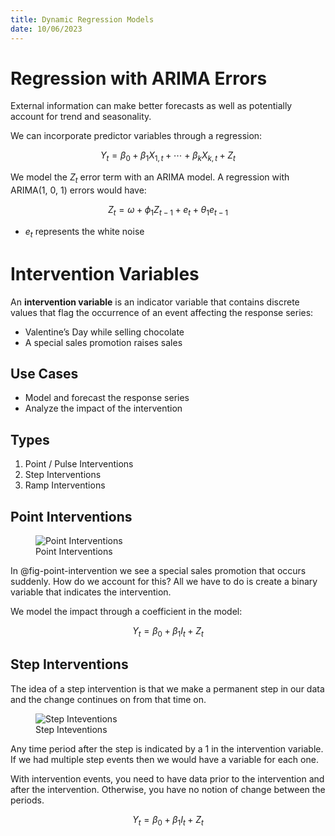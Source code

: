 ```yaml
---
title: Dynamic Regression Models
date: 10/06/2023
---
```


# Regression with ARIMA Errors

External information can make better forecasts as well as potentially account for trend and seasonality.

We can incorporate predictor variables through a regression:

$$
Y_t = \beta_0 + \beta_1X_{1,t} + \cdots + \beta_kX_{k,t} + Z_t
$$

We model the $Z_t$ error term with an ARIMA model. A regression with ARIMA(1, 0, 1) errors would have:

$$
Z_t = \omega + \phi_1Z_{t-1} + e_t + \theta_1e_{t-1}
$$

-   $e_t$ represents the white noise

# Intervention Variables

An **intervention variable** is an indicator variable that contains discrete values that flag the occurrence of an event affecting the response series:

-   Valentine's Day while selling chocolate
-   A special sales promotion raises sales

## Use Cases

-   Model and forecast the response series
-   Analyze the impact of the intervention

## Types

1.  Point / Pulse Interventions
2.  Step Interventions
3.  Ramp Interventions

## Point Interventions

![Point Interventions](images/pulse-intervention.png){#fig-point-intervention}

In @fig-point-intervention we see a special sales promotion that occurs suddenly. How do we account for this? All we have to do is create a binary variable that indicates the intervention.

We model the impact through a coefficient in the model:

$$
Y_t = \beta_0 + \beta_1I_t + Z_t
$$

## Step Interventions

The idea of a step intervention is that we make a permanent step in our data and the change continues on from that time on. 

![Step Inteventions](images/step-intervention.png){#fig-step-intervention}

Any time period after the step is indicated by a 1 in the intervention variable. If we had multiple step events then we would have a variable for each one.

With intervention events, you need to have data prior to the intervention and after the intervention. Otherwise, you have no notion of change between the periods.

$$
Y_t = \beta_0 + \beta_1I_t + Z_t
$$
